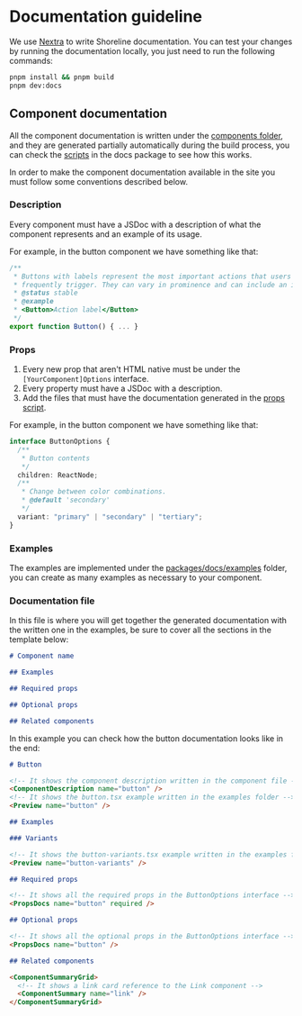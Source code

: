 # Documentation guideline

We use [Nextra](https://nextra.site/) to write Shoreline documentation. You can test your changes by running the documentation locally, you just need to run the following commands:

```sh
pnpm install && pnpm build
pnpm dev:docs
```

## Component documentation

All the component documentation is written under the [components folder](https://github.com/vtex/shoreline/tree/main/packages/docs/pages/components), and they are generated partially automatically during the build process, you can check the [scripts](https://github.com/vtex/shoreline/tree/main/packages/docs/scripts) in the docs package to see how this works.

In order to make the component documentation available in the site you must follow some conventions described below.

### Description

Every component must have a JSDoc with a description of what the component represents and an example of its usage.

For example, in the button component we have something like that:

```ts
/**
 * Buttons with labels represent the most important actions that users
 * frequently trigger. They can vary in prominence and can include an icon.
 * @status stable
 * @example
 * <Button>Action label</Button>
 */
export function Button() { ... }
```

### Props

1. Every new prop that aren't HTML native must be under the `[YourComponent]Options` interface.
2. Every property must have a JSDoc with a description.
3. Add the files that must have the documentation generated in the [props script](https://github.com/vtex/shoreline/blob/main/packages/docs/scripts/build-props.mjs#L10).

For example, in the button component we have something like that:

```ts
interface ButtonOptions {
  /**
   * Button contents
   */
  children: ReactNode;
  /**
   * Change between color combinations.
   * @default 'secondary'
   */
  variant: "primary" | "secondary" | "tertiary";
}
```

### Examples

The examples are implemented under the [packages/docs/examples](https://github.com/vtex/shoreline/tree/main/packages/docs/examples) folder, you can create as many examples as necessary to your component.

### Documentation file

In this file is where you will get together the generated documentation with the written one in the examples, be sure to cover all the sections in the template below:

```md
# Component name

## Examples

## Required props

## Optional props

## Related components
```

In this example you can check how the button documentation looks like in the end:

```md
# Button

<!-- It shows the component description written in the component file -->
<ComponentDescription name="button" />
<!-- It shows the button.tsx example written in the examples folder -->
<Preview name="button" />

## Examples

### Variants

<!-- It shows the button-variants.tsx example written in the examples folder -->
<Preview name="button-variants" />

## Required props

<!-- It shows all the required props in the ButtonOptions interface -->
<PropsDocs name="button" required />

## Optional props

<!-- It shows all the optional props in the ButtonOptions interface -->
<PropsDocs name="button" />

## Related components

<ComponentSummaryGrid>
  <!-- It shows a link card reference to the Link component -->
  <ComponentSummary name="link" />
</ComponentSummaryGrid>
```
